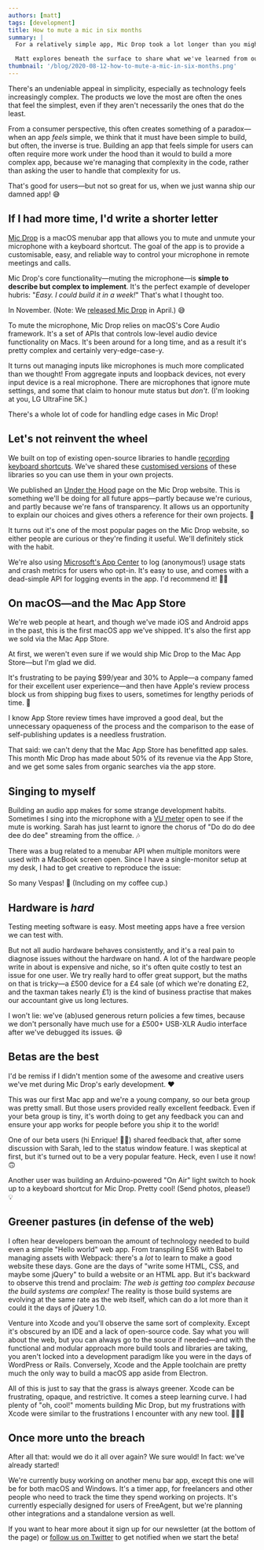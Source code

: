 ```yaml
---
authors: [matt]
tags: [development]
title: How to mute a mic in six months
summary: |
  For a relatively simple app, Mic Drop took a lot longer than you might think to build. It turns out that there's a lot more to simplicity than there seems—and audio, in particular, is especially complex.

  Matt explores beneath the surface to share what we've learned from our first foray into macOS app development, from a (mostly) technical perspective.
thumbnail: '/blog/2020-08-12-how-to-mute-a-mic-in-six-months.png'
---
```



There's an undeniable appeal in simplicity, especially as technology feels increasingly complex. The products we love the most are often the ones that feel the simplest, even if they aren't necessarily the ones that do the least.

From a consumer perspective, this often creates something of a paradox—when an app _feels_ simple, we think that it must have been simple to build, but often, the inverse is true. Building an app that feels simple for users can often require more work under the hood than it would to build a more complex app, because we're managing that complexity in the code, rather than asking the user to handle that complexity for us.

That's good for users—but not so great for us, when we just wanna ship our damned app! 😅

## If I had more time, I'd write a shorter letter

[Mic Drop](https://getmicdrop.com/) is a macOS menubar app that allows you to mute and unmute your microphone with a keyboard shortcut. The goal of the app is to provide a customisable, easy, and reliable way to control your microphone in remote meetings and calls.

Mic Drop's core functionality—muting the microphone—is **simple to describe but complex to implement**. It's the perfect example of developer hubris: "_Easy. I could build it in a week!_" That's what I thought too.

In November. (Note: We [released Mic Drop](/blog/2020-04-29-say-hello-to-mic-drop) in April.) 😅

<DecorativeImage
  alt="A flowchart showing how you might think muting a device would work: press a button, and the device mutes."
  image="src/images/blog/2020-08-12-muting-how-you-think-it-works.png"
/>

To mute the microphone, Mic Drop relies on macOS's Core Audio framework. It's a set of APIs that controls low-level audio device functionality on Macs. It's been around for a long time, and as a result it's pretty complex and certainly very-edge-case-y.

It turns out managing inputs like microphones is much more complicated than we thought! From aggregate inputs and loopback devices, not every input device is a real microphone. There are microphones that ignore mute settings, and some that claim to honour mute status but _don't_. (I'm looking at you, LG UltraFine 5K.)

<DecorativeImage
  alt="A flowchart showing the complex path by which muting a device actually works: press a button, and we first check to see if the device is mutable, then check if it's already muted, then repeat for all other devices connected. "
  image="src/images/blog/2020-08-12-muting-how-it-actually-works.png"
/>

There's a whole lot of code for handling edge cases in Mic Drop!

## Let's not reinvent the wheel

We built on top of existing open-source libraries to handle [recording keyboard shortcuts](https://github.com/octopusthink/KeyHolder). We've shared these [customised versions](https://github.com/octopusthink/Magnet) of these libraries so you can use them in your own projects.

We published an [Under the Hood](https://getmicdrop.com/under-the-hood/) page on the Mic Drop website. This is something we'll be doing for all future apps—partly because we're curious, and partly because we're fans of transparency. It allows us an opportunity to explain our choices and gives others a reference for their own projects. 📕

It turns out it's one of the most popular pages on the Mic Drop website, so either people are curious or they're finding it useful. We'll definitely stick with the habit.

We're also using [Microsoft's App Center](https://appcenter.ms) to log (anonymous!) usage stats and crash metrics for users who opt-in. It's easy to use, and comes with a dead-simple API for logging events in the app. I'd recommend it! 👍🏻

## On macOS—and the Mac App Store

We're web people at heart, and though we've made iOS and Android apps in the past, this is the first macOS app we've shipped. It's also the first app we sold via the Mac App Store.

At first, we weren't even sure if we would ship Mic Drop to the Mac App Store—but I'm glad we did.

It's frustrating to be paying \$99/year and 30% to Apple—a company famed for their excellent user experience—and then have Apple's review process block us from shipping bug fixes to users, sometimes for lengthy periods of time. 😤

I know App Store review times have improved a good deal, but the unnecessary opaqueness of the process and the comparison to the ease of self-publishing updates is a needless frustration.

That said: we can't deny that the Mac App Store has benefitted app sales. This month Mic Drop has made about 50% of its revenue via the App Store, and we get some sales from organic searches via the app store.

## Singing to myself

Building an audio app makes for some strange development habits. Sometimes I sing into the microphone with a [VU meter](https://en.wikipedia.org/wiki/VU_meter) open to see if the mute is working. Sarah has just learnt to ignore the chorus of "Do do do dee dee do dee" streaming from the office. 🎶

There was a bug related to a menubar API when multiple monitors were used with a MacBook screen open. Since I have a single-monitor setup at my desk, I had to get creative to reproduce the issue:

<Tweet
  align="center"
  hideConversation
  tweetLink="https://twitter.com/tofumatt/status/1271388983008903169"
/>

So many Vespas! 🛵 (Including on my coffee cup.)

## Hardware is _hard_

Testing meeting software is easy. Most meeting apps have a free version we can test with.

But not all audio hardware behaves consistently, and it's a real pain to diagnose issues without the hardware on hand. A lot of the hardware people write in about is expensive and niche, so it's often quite costly to test an issue for one user. We try really hard to offer great support, but the maths on that is tricky—a £500 device for a £4 sale (of which we're donating £2, and the taxman takes nearly £1) is the kind of business practise that makes our accountant give us long lectures.

I won't lie: we've (ab)used generous return policies a few times, because we don't personally have much use for a £500+ USB-XLR Audio interface after we've debugged its issues. 😆

## Betas are the best

I'd be remiss if I didn't mention some of the awesome and creative users we've met during Mic Drop's early development. ❤️

This was our first Mac app and we're a young company, so our beta group was pretty small. But those users provided really excellent feedback. Even if your beta group is tiny, it's worth doing to get any feedback you can and ensure your app works for people before you ship it to the world!

One of our beta users (hi Enrique! 👋🏻) shared feedback that, after some discussion with Sarah, led to the status window feature. I was skeptical at first, but it's turned out to be a very popular feature. Heck, even I use it now! 🙃

<DecorativeImage
  image="/images/blog/2020-08-12-mic-drop-status-window.png"
  alt="Mic Drop's status window displaying On Air text"
/>

Another user was building an Arduino-powered "On Air" light switch to hook up to a keyboard shortcut for Mic Drop. Pretty cool! (Send photos, please!) 💡

## Greener pastures (in defense of the web)

I often hear developers bemoan the amount of technology needed to build even a simple "Hello world" web app. From transpiling ES6 with Babel to managing assets with Webpack: there's a _lot_ to learn to make a good website these days. Gone are the days of "write some HTML, CSS, and maybe some jQuery" to build a website or an HTML app. But it's backward to observe this trend and proclaim: _The web is getting too complex because the build systems are complex!_ The reality is those build systems are evolving at the same rate as the web itself, which can do a lot more than it could it the days of jQuery 1.0.

Venture into Xcode and you'll observe the same sort of complexity. Except it's obscured by an IDE and a lack of open-source code. Say what you will about the web, but you can always go to the source if needed—and with the functional and modular approach more build tools and libraries are taking, you aren't locked into a development paradigm like you were in the days of WordPress or Rails. Conversely, Xcode and the Apple toolchain are pretty much the only way to build a macOS app aside from Electron.

All of this is just to say that the grass is always greener. Xcode can be frustrating, opaque, and restrictive. It comes a steep learning curve. I had plenty of "oh, cool!" moments building Mic Drop, but my frustrations with Xcode were similar to the frustrations I encounter with any new tool. 🤷🏻‍♂️

## Once more unto the breach

After all that: would we do it all over again? We sure would! In fact: we've already started!

We're currently busy working on another menu bar app, except this one will be for both macOS and Windows. It's a timer app, for freelancers and other people who need to track the time they spend working on projects. It's currently especially designed for users of FreeAgent, but we're planning other integrations and a standalone version as well.

If you want to hear more about it sign up for our newsletter (at the bottom of the page) or [follow us on Twitter](https://twitter.com/octopusthinks) to get notified when we start the beta!
